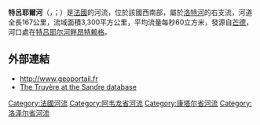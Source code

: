 {{noteTA
|G1=法国地名
|G2=单位
}}
{{Infobox river
  | name              = 特呂耶爾河<br>Truyère<br>Truèire
  | image             = Entraygues-sur-Truyère JPG05.jpg
  | image_caption     = 流经[[特吕耶尔河畔昂特赖格|特吕耶尔河畔昂特赖格]]的特呂耶爾河
  | map               = Truyère.png
  | source1_location  = [[法國中央高原|法國中央高原]] 
  | mouth_location    = [[洛特河|洛特河]]
  | mouth_coordinates = {{coord|44|38|37|N|2|33|45|E|name=Lot-Truyère|display=inline,title}}
  | progression       = {{RLot}}
  | subdivision_type1 = [[世界政區索引|国家]]
  | subdivision_name1 = {{FR}}
  | length            = {{convert|167|km|mi|abbr=on}}
  | source1_elevation = {{convert|1450|m|ft|abbr=on}}
  | discharge1_avg    = {{convert|60|m3/s|cuft/s|abbr=on}}
  | basin_size        = {{convert|3300|km2|mi2|abbr=on}}
  | tributaries_left  = [[贝斯河|贝斯河]]
  | tributaries_right = [[古勒河|古勒河]]
}}

'''特呂耶爾河'''（{{lang-fr|Truyère}}，{{IPA-fr|tʁyjɛʁ}}；{{lang-oc|Truèire}}）是[[法國|法國]]的河流，位於該國西南部，屬於[[洛特河|洛特河]]的右支流，河道全長167公里，流域面積3,300平方公里，平均流量每秒60立方米，發源自[[芒德|芒德]]，河口處在[[特吕耶尔河畔昂特赖格|特吕耶尔河畔昂特赖格]]。

==外部連結==
*http://www.geoportail.fr {{Wayback|url=http://www.geoportail.fr/ |date=20101215171356 }}
*[http://sandre.eaufrance.fr/app/chainage/courdo/htm/O7--0250.php?cg=O7--0250 The Truyère at the Sandre database] {{Wayback|url=http://sandre.eaufrance.fr/app/chainage/courdo/htm/O7--0250.php?cg=O7--0250 |date=20071020100158 }}

{{France-geo-stub}}
[[Category:法國河流|Category:法國河流]]
[[Category:阿韦龙省河流|Category:阿韦龙省河流]]
[[Category:康塔尔省河流|Category:康塔尔省河流]]
[[Category:洛泽尔省河流|Category:洛泽尔省河流]]